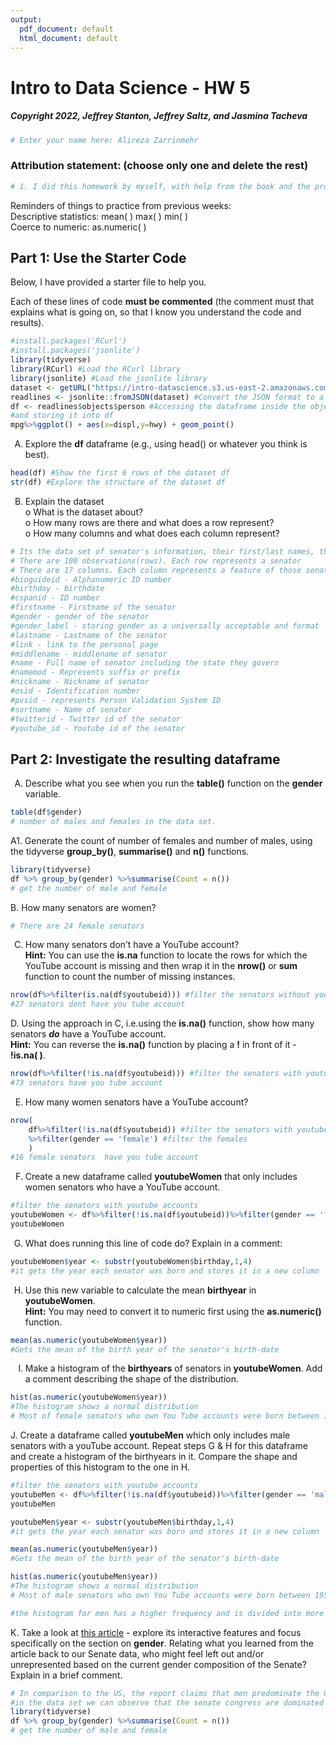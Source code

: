 ```yaml
---
output:
  pdf_document: default
  html_document: default
---
```


# Intro to Data Science - HW 5

##### Copyright 2022, Jeffrey Stanton, Jeffrey Saltz, and Jasmina Tacheva

```r
# Enter your name here: Alireza Zarrinmehr
```

### Attribution statement: (choose only one and delete the rest)

```r
# 1. I did this homework by myself, with help from the book and the professor.
```

Reminders of things to practice from previous weeks: <br>
Descriptive statistics: 	mean( ) max( ) min( )<br>
Coerce to numeric:		as.numeric( )<br>

## Part 1: Use the Starter Code 

Below, I have provided a starter file to help you. <br>

Each of these lines of code **must be commented** (the comment must that explains what is going on, so that I know you understand the code and results).

```r
#install.packages('RCurl')
#install.packages('jsonlite')
library(tidyverse)
library(RCurl) #Load the RCurl library
library(jsonlite) #Load the jsonlite library
dataset <- getURL("https://intro-datascience.s3.us-east-2.amazonaws.com/role.json") #Load the data from the url and save it in a dataset called "dataset"
readlines <- jsonlite::fromJSON(dataset) #Convert the JSON format to a R workable file.
df <- readlines$objects$person #Accessing the dataframe inside the objects list within readlines list 
#and storing it into df 
mpg%>%ggplot() + aes(x=displ,y=hwy) + geom_point()
```

A.	Explore the **df** dataframe (e.g., using head() or whatever you think is best).

```r
head(df) #Show the first 6 rows of the dataset df
str(df) #Explore the structure of the dataset df
```

B.	Explain the dataset <br>
o	What is the dataset about? <br>
o	How many rows are there and what does a row represent?<br>
o	How many columns and what does each column represent?<br>

```r
# Its the data set of senator's information, their first/last names, their social media pages, their nick name, their middle name, their gender, their birthday dates.
# There are 100 observations(rows). Each row represents a senator
# There are 17 columns. Each column represents a feature of those senator 
#bioguideid - Alphanumeric ID number
#birthday - birthdate
#cspanid - ID number
#firstname - Firstname of the senator
#gender - gender of the senator
#gender_label - storing gender as a universally acceptable and format
#lastname - Lastname of the senator
#link - link to the personal page 
#middlename - middlename of senator
#name - Full name of senator including the state they govern
#namemod - Represents suffix or prefix 
#nickname - Nickname of senator
#osid - Identification number
#pvsid - represents Person Validation System ID
#sortname - Name of senator 
#twitterid - Twitter id of the senator
#youtube_id - Youtube id of the senator
```

## Part 2: Investigate the resulting dataframe 

A.	Describe what you see when you run the **table()** function on the **gender** variable.

```r
table(df$gender)
# number of males and females in the data set.
```

A1.	Generate the count of number of females and number of males, using the tidyverse **group_by()**, **summarise()** and **n()** functions.

```r
library(tidyverse)
df %>% group_by(gender) %>%summarise(Count = n())
# get the number of male and female
```

B. How many senators are women?

```r
# There are 24 female senators
```

C.	How many senators don't have a YouTube account? <br> **Hint:** You can use the **is.na** function to locate the rows for which the YouTube account is missing and then wrap it in the **nrow()** or **sum** function to count the number of missing instances.

```r
nrow(df%>%filter(is.na(df$youtubeid))) #filter the senators without youtube accounts
#27 senators dont have you tube account
```

D. Using the approach in C, i.e.using the **is.na()** function, show how many senators ***do*** have a YouTube account. <br>
**Hint:** You can reverse the **is.na()** function by placing a **!** in front of it - **!is.na( )**.  

```r
nrow(df%>%filter(!is.na(df$youtubeid))) #filter the senators with youtube accounts
#73 senators have you tube account
```

E.	How many women senators have a YouTube account? 

```r
nrow(
    df%>%filter(!is.na(df$youtubeid)) #filter the senators with youtube accounts
    %>%filter(gender == 'female') #filter the females
    )
#16 female senators  have you tube account
```

F.	Create a new dataframe called **youtubeWomen** that only includes women senators who have a YouTube account.   

```r
#filter the senators with youtube accounts
youtubeWomen <- df%>%filter(!is.na(df$youtubeid))%>%filter(gender == 'female') #filter the females
youtubeWomen
```

G.	What does running this line of code do? Explain in a comment: 

```r
youtubeWomen$year <- substr(youtubeWomen$birthday,1,4)
#it gets the year each senator was born and stores it in a new column
```

H.	Use this new variable to calculate the mean **birthyear** in **youtubeWomen**. <br>
**Hint:** You may need to convert it to numeric first using the **as.numeric()** function.

```r
mean(as.numeric(youtubeWomen$year))
#Gets the mean of the birth year of the senator's birth-date
```

I.	Make a histogram of the **birthyears** of senators in **youtubeWomen**. Add a comment describing the shape of the distribution.

```r
hist(as.numeric(youtubeWomen$year))
#The histogram shows a normal distribution
# Most of female senators who own You Tube accounts were born between 1950-1960
```

J. Create a dataframe called **youtubeMen** which only includes male senators with a youTube account. Repeat steps G & H for this dataframe and create a histogram of the birthyears in it. Compare the shape and properties of this histogram to the one in H.

```r
#filter the senators with youtube accounts
youtubeMen <- df%>%filter(!is.na(df$youtubeid))%>%filter(gender == 'male') #filter the males
youtubeMen

youtubeMen$year <- substr(youtubeMen$birthday,1,4)
#it gets the year each senator was born and stores it in a new column

mean(as.numeric(youtubeMen$year))
#Gets the mean of the birth year of the senator's birth-date

hist(as.numeric(youtubeMen$year))
#The histogram shows a normal distribution
# Most of male senators who own You Tube accounts were born between 1950-1955

#the histogram for men has a higher frequency and is divided into more bins

```

K. Take a look at [this article](https://www.theguardian.com/us-news/ng-interactive/2018/nov/15/new-congress-us-house-of-representatives-senate) - explore its interactive features and focus specifically on the section on **gender**. Relating what you learned from the article back to our Senate data, who might feel left out and/or unrepresented based on the current gender composition of the Senate? Explain in a brief comment.

```r
# In comparison to the US, the report claims that men predominate the Congress disproportionally. Additionally, there are no transsexual Congresspeople.
#in the data set we can observe that the senate congress are dominated by 76 males over 24 females. They need to make the  population of the senators more divers and include more wemon and transgenders.
library(tidyverse)
df %>% group_by(gender) %>%summarise(Count = n())
# get the number of male and female
```

